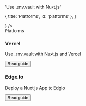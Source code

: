 

  'Use .env.vault with Nuxt.js'

  { title: 'Platforms', id: 'platforms' },
]

<FrameworksBreadcrumb />
<GuideHeading
  h1={title}
  lead={description}
  icon={
    <>
      <NuxtIcon className="h-9 w-9 text-[#00DC82]"/>
    </>
  } />

<div className="my-16 xl:max-w-none">
  <Heading level={2} id="platforms">
    Platforms
  </Heading>
  <div className="not-prose mt-4 grid grid-cols-1 gap-x-6 gap-y-10 border-t border-zinc-900/5 pt-10 dark:border-white/5 sm:grid-cols-2 xl:max-w-none xl:grid-cols-3">
    <div key="vercel" className="flex flex-row-reverse gap-6">
      <div className="flex-auto">
        <h3 className="text-sm font-semibold text-zinc-900 dark:text-white">
          Vercel
        </h3>
        <p className="mt-1 text-sm text-zinc-600 dark:text-zinc-400">Use .env.vault with Nuxt.js and Vercel</p>
        <p className="mt-4"><Button href="/docs/integrations/vercel/nuxtjs" variant="text" arrow="right">Read guide</Button></p>
      </div>
      <VercelIcon className="h-9 w-9 text-[#000000] dark:invert"/>
    </div>
    <div key="edgio" className="flex flex-row-reverse gap-6">
      <div className="flex-auto">
        <h3 className="text-sm font-semibold text-zinc-900 dark:text-white">
          Edge.io
        </h3>
        <p className="mt-1 text-sm text-zinc-600 dark:text-zinc-400">Deploy a Nuxt.js App to Edgio</p>
        <p className="mt-4"><Button href="/docs/integrations/edgio/nuxtjs" variant="text" arrow="right">Read guide</Button></p>
      </div>
      <EdgioIcon className="h-9 w-9 text-[#000000] dark:invert"/>
    </div>
  </div>
</div>
